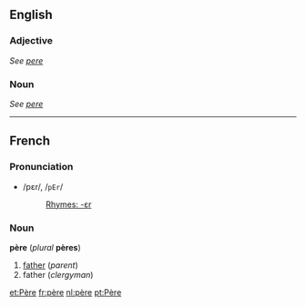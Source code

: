 ==English==
===Adjective===
''See [[pere]]''

===Noun===
''See [[pere]]''

----
==French==
===Pronunciation===
*/pɛr/, /<tt>pEr</tt>/
*:[[Rhymes:French:-ɛr|Rhymes: -ɛr]]

===Noun===
'''père''' (''plural'' '''pères''')

#[[father]] (''parent'')
#father (''clergyman'')

[[et:Père]]
[[fr:père]]
[[nl:père]]
[[pt:Père]]